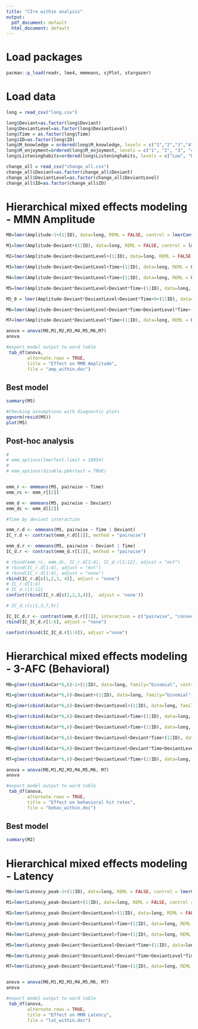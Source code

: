 ```yaml
---
title: "CIre within analysis"
output:
  pdf_document: default 
  html_document: default
---
```


# Load packages
```r
pacman::p_load(readr, lme4, emmeans, sjPlot, stargazer)
```

# Load data
```r
long = read_csv("long.csv")

long$Deviant=as.factor(long$Deviant)
long$DeviantLevel=as.factor(long$DeviantLevel)
long$Time = as.factor(long$Time)
long$ID=as.factor(long$ID)
long$M_knowledge = ordered(long$M_knowledge, levels = c("1","2","3","4","5"))
long$M_enjoyment=ordered(long$M_enjoyment, levels = c("1", "2", "3", "4", "5", "6","7"))
long$Listeninghabits=ordered(long$Listeninghabits, levels = c("Low", "High"))

change_all = read_csv("change_all.csv")
change_all$Deviant=as.factor(change_all$Deviant)
change_all$DeviantLevel=as.factor(change_all$DeviantLevel)
change_all$ID=as.factor(change_all$ID)
```

# Hierarchical mixed effects modeling - MMN Amplitude
```r
M0=lmer(Amplitude~1+(1|ID), data=long, REML = FALSE, control = lmerControl(optimizer = "nloptwrap", calc.derivs = FALSE))

M1=lmer(Amplitude~Deviant+(1|ID), data=long, REML = FALSE, control = lmerControl(optimizer = "nloptwrap", calc.derivs = FALSE))

M2=lmer(Amplitude~Deviant+DeviantLevel+(1|ID), data=long, REML = FALSE, control = lmerControl(optimizer = "nloptwrap", calc.derivs = FALSE))

M3=lmer(Amplitude~Deviant+DeviantLevel+Time+(1|ID), data=long, REML = FALSE, control = lmerControl(optimizer = "nloptwrap", calc.derivs = FALSE))

M4=lmer(Amplitude~Deviant*DeviantLevel+Time+(1|ID), data=long, REML = FALSE, control = lmerControl(optimizer = "nloptwrap", calc.derivs = FALSE))

M5=lmer(Amplitude~Deviant*DeviantLevel+Deviant*Time+(1|ID), data=long, REML = FALSE, control = lmerControl(optimizer = "nloptwrap", calc.derivs = FALSE))

M5_0 = lmer(Amplitude~Deviant*DeviantLevel+Deviant*Time+0+(1|ID), data=long, REML = FALSE, control = lmerControl(optimizer = "nloptwrap", calc.derivs = FALSE))

M6=lmer(Amplitude~Deviant*DeviantLevel+Deviant*Time+DeviantLevel*Time+(1|ID), data=long, REML = FALSE, control = lmerControl(optimizer = "nloptwrap", calc.derivs = FALSE))

M7=lmer(Amplitude~Deviant*DeviantLevel*Time+(1|ID), data=long, REML = FALSE, control = lmerControl(optimizer = "nloptwrap", calc.derivs = FALSE))

anova = anova(M0,M1,M2,M3,M4,M5,M6,M7)
anova

#export model output to word table
 tab_df(anova,
        alternate.rows = TRUE,
        title = "Effect on MMN Amplitude",
        file = "amp_within.doc")
```

## Best model
```r
summary(M5)

#Checking assumptions with diagnostic plots
qqnorm(resid(M5))
plot(M5)
```

## Post-hoc analysis
```r
# 
# emm_options(lmerTest.limit = 10854)
# 
# emm_options(disable.pbkrtest = TRUE)


emm_r <- emmeans(M5, pairwise ~ Time)
emm_rc <- emm_r[[2]]

emm_d <- emmeans(M5, pairwise ~ Deviant)
emm_dc <- emm_d[[2]]

#Time by deviant interaction

emm_r.d <- emmeans(M5, pairwise ~ Time | Deviant)
IC_r.d <- contrast(emm_r.d[[1]], method = "pairwise")

emm_d.r <- emmeans(M5, pairwise ~ Deviant | Time)
IC_d.r <- contrast(emm_d.r[[1]], method = "pairwise")

# rbind(emm_rc, emm_dc, IC_r.d[1:4], IC_d.r[1:12], adjust = "mvt")
# rbind(IC_r.d[1:4], adjust = "mvt")
# rbind(IC_r.d[1:4], adjust = "none")
rbind(IC_r.d[c(1,2,3, 4)], adjust = "none")
# IC_r.d[1:4]
# IC_d.r[1:12]
confint(rbind(IC_r.d[c(1,2,3,4)],  adjust = 'none'))

# IC_d.r[c(1,3,7,9)]

IC_IC_d.r <- contrast(emm_d.r[[1]], interaction = c("pairwise", "consec"), by = NULL)
rbind(IC_IC_d.r[1:6], adjust = "none")

confint(rbind(IC_IC_d.r[1:6]), adjust ="none")
```

# Hierarchical mixed effects modeling - 3-AFC (Behavioral)
```r
M0=glmer(cbind(AvCor*6,6)~1+(1|ID), data=long, family="binomial", control = glmerControl(optimizer = "nloptwrap", calc.derivs = FALSE))

M1=glmer(cbind(AvCor*6,6)~Deviant+(1|ID), data=long, family="binomial", control = glmerControl(optimizer = "nloptwrap", calc.derivs = FALSE))

M2=glmer(cbind(AvCor*6,6)~Deviant+DeviantLevel+(1|ID), data=long, family="binomial", control = glmerControl(optimizer = "nloptwrap", calc.derivs = FALSE))

M3=glmer(cbind(AvCor*6,6)~Deviant+DeviantLevel+Time+(1|ID), data=long,family="binomial", control = glmerControl(optimizer = "nloptwrap", calc.derivs = FALSE))

M4=glmer(cbind(AvCor*6,6)~Deviant*DeviantLevel+Time+(1|ID), data=long, family="binomial", control = glmerControl(optimizer = "nloptwrap", calc.derivs = FALSE))

M5=glmer(cbind(AvCor*6,6)~Deviant*DeviantLevel+Deviant*Time+(1|ID), data=long, family="binomial", control = glmerControl(optimizer = "nloptwrap", calc.derivs = FALSE))

M6=glmer(cbind(AvCor*6,6)~Deviant*DeviantLevel+Deviant*Time+DeviantLevel*Time+(1|ID), data=long, family="binomial", control = glmerControl(optimizer = "nloptwrap", calc.derivs = FALSE))

M7=glmer(cbind(AvCor*6,6)~Deviant*DeviantLevel*Time+(1|ID), data=long, family="binomial", control = glmerControl(optimizer = "nloptwrap", calc.derivs = FALSE))

anova = anova(M0,M1,M2,M3,M4,M5,M6, M7)
anova

#export model output to word table
 tab_df(anova,
        alternate.rows = TRUE,
        title = "Effect on behavioral hit rates",
        file = "behav_within.doc")
```

## Best model
```r
summary(M2)
```

# Hierarchical mixed effects modeling - Latency
```r
M0=lmer(Latency_peak~1+(1|ID), data=long, REML = FALSE, control = lmerControl(optimizer = "nloptwrap", calc.derivs = FALSE))

M1=lmer(Latency_peak~Deviant+(1|ID), data=long, REML = FALSE, control = lmerControl(optimizer = "nloptwrap", calc.derivs = FALSE))

M2=lmer(Latency_peak~Deviant+DeviantLevel+(1|ID), data=long, REML = FALSE, control = lmerControl(optimizer = "nloptwrap", calc.derivs = FALSE))

M3=lmer(Latency_peak~Deviant+DeviantLevel+Time+(1|ID), data=long, REML = FALSE, control = lmerControl(optimizer = "nloptwrap", calc.derivs = FALSE))

M4=lmer(Latency_peak~Deviant*DeviantLevel+Time+(1|ID), data=long, REML = FALSE, control = lmerControl(optimizer = "nloptwrap", calc.derivs = FALSE))

M5=lmer(Latency_peak~Deviant*DeviantLevel+Deviant*Time+(1|ID), data=long, REML = FALSE, control = lmerControl(optimizer = "nloptwrap", calc.derivs = FALSE))

M6=lmer(Latency_peak~Deviant*DeviantLevel+Deviant*Time+DeviantLevel*Time+(1|ID), data=long, REML = FALSE, control = lmerControl(optimizer = "nloptwrap", calc.derivs = FALSE))

M7=lmer(Latency_peak~Deviant*DeviantLevel*Time+(1|ID), data=long, REML = FALSE, control = lmerControl(optimizer = "nloptwrap", calc.derivs = FALSE))


anova = anova(M0,M1,M2,M3,M4,M5,M6, M7)
anova

#export model output to word table
 tab_df(anova,
        alternate.rows = TRUE,
        title = "Effect on MMN Latency",
        file = "lat_within.doc")
```
